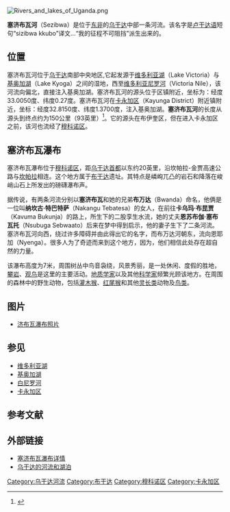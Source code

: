 [[File:Rivers_and_lakes_of_Uganda.png|thumb]]
{{Geobox|<big>河流</big>
<!-- *** Heading *** -->
|name = 塞济布瓦
|native_name = 
|other_name = 
|category = 
<!-- *** Names **** -->
|etymology = 塞济布瓦 （[[卢干达语|卢干达语]]）:..“我的征程不可阻挡”..
|nickname = 
<!-- *** Image *** -->
|image = 
|image_caption = 
<!-- *** Country *** -->
|country_flag = 1
|country = 乌干达
|country1 = 

|state = 
|region = 
|district = 
|municipality = 
<!-- *** Family *** -->
|parent =
|tributary_left =
|tributary_right = 
|city  = {{link-en|恩贡圭|Ngogwe}}
|city1 = [[卡永加区|卡永加区]]
|city2 = {{link-en|加里拉亚|Galilaya}}
|city3 = 
|landmark = 
<!-- *** River locations *** -->
|source = {{link-en|恩贡圭|Ngogwe}}, {{link-en|布伊奎区|Buikwe}}
|source_location = | source_region = | source_country = 乌干达
|source_elevation = 1200
|source_lat_d =00| source_lat_m = 16| source_lat_s = 12 | source_lat_NS = N
|source_long_d =33| source_long_m = 00| source_long_s = 18 | source_long_EW = E
|source1 = 
|source1_location = | source1_region = | source1_country = 
|source1_elevation = 
|source1_lat_d = | source1_lat_m = | source1_lat_s = | source1_lat_NS = 
|source1_long_d = | source1_long_m = | source1_long_s = | source1_long_EW = 
|source_confluence = 
|source_confluence_location = | source_confluence_region = | source_confluence_country =
|source_confluence_elevation = 
|source_confluence_lat_d = | source_confluence_lat_m = | source_confluence_lat_s = | source_confluence_lat_NS =
|source_confluence_long_d = | source_confluence_long_m = | source_confluence_long_s = | source_confluence_long_EW =
|mouth = 
|mouth_location = [[基奥加湖|基奥加湖]]| mouth_region = [[卡永加区|卡永加区]] | mouth_country = [[乌干达|乌干达]]
|mouth_elevation =1140 
|mouth_lat_d =01 | mouth_lat_m =24 | mouth_lat_s =00 | mouth_lat_NS =N
|mouth_long_d =32| mouth_long_m =44 | mouth_long_s =06 | mouth_long_EW =E
<!-- *** Dimensions *** -->
|length = 150
|width = 
|depth = 
|volume =
|watershed = 
|discharge = 
|discharge_max =
|discharge_min =
<!-- *** Free fields *** -->
|free = | free_type = 
<!-- *** Maps *** -->
|map =
|map_caption = 
|map_background = 
|map_locator =
|map_locator_x =
|map_locator_y = 
<!-- *** Website *** -->
|website =
<!-- *** Footnotes *** -->
|footnotes =
}}

'''塞济布瓦河'''（Sezibwa）是位于[[东非|东非]]的[[乌干达|乌干达]]中部一条河流。该名字是[[卢干达语|卢干达语]]短句“sizibwa kkubo”译文...“我的征程不可阻挡”派生出来的。

==位置==
塞济布瓦河位于[[乌干达|乌干达]]南部中央地区,它起发源于[[维多利亚湖|维多利亚湖]]（Lake Victoria）与[[基奥加湖|基奥加湖]]（Lake Kyoga）之间的湿地，西至[[白尼罗河|维多利亚尼罗河]]（Victoria Nile），该河流向偏北，直接注入基奥加湖。塞济布瓦河的源头位于{{link-en|布伊奎|Buikwe}}区{{link-en|Ngogwe|恩贡圭}}镇附近，坐标为：经度33.0050度、纬度0.27度。塞济布瓦河在[[卡永加区|卡永加区]]（Kayunga District）附近{{link-en|Galilaya|加里拉亚}}镇附近，坐标：经度32.8150度、纬度1.3700度，注入基奥加湖。'''塞济布瓦河'''的长度从源头到终点约为150公里（93英里）<ref>{{Cite web |url=http://distancecalculator.globefeed.com/Uganda_Distance_Result.asp?fromplace=Ngogwe%20(Mukono)&toplace=Galiraya%20(Nakasongola)&fromlat=0.2391667&tolat=1.3130556&fromlng=32.9708333&tolng=32.8675 |title=恩贡圭和加里拉亚间在地图上的近似距离 |access-date=2014-03-10 |archive-date=2016-03-04 |archive-url=https://web.archive.org/web/20160304202454/http://distancecalculator.globefeed.com/Uganda_Distance_Result.asp?fromplace=Ngogwe%20(Mukono)&toplace=Galiraya%20(Nakasongola)&fromlat=0.2391667&tolat=1.3130556&fromlng=32.9708333&tolng=32.8675 }}</ref>。它的源头在布伊奎区，但在进入卡永加区之前，该河也流经了[[穆科诺区|穆科诺区]]。

==塞济布瓦瀑布==
塞济布瓦瀑布位于[[穆科诺区|穆科诺区]]，距[[乌干达|乌干达]][[首都|首都]]以东约20英里，沿坎帕拉-金贾高速公路与[[坎帕拉|坎帕拉]]相连。这个地方属于[[布干达|布干达]]遗址。其特点是嶙峋兀凸的岩石和降落在峻峭山石上所发出的磅礴瀑布声。

据传说，有两条河流分别以'''塞济布瓦'''和她的兄弟'''布万达'''（Bwanda）命名，他俩是一位叫'''纳坎古·特巴特萨'''（Nakangu Tebatesa）的女人，在前往'''卡乌玛·布昆贾'''（Kavuma Bukunja）的路上，所生下的二股孪生水流，她的丈夫'''恩苏布伽·塞布瓦托'''（Nsubuga Sebwaato）后来在梦中得到启示，他的妻子生下了二条河流。塞济布瓦河向西，绕过许多障碍并由此得出它的名字，而布万达河朝东，流向恩耶加（Nyenga）。很多人为了奇迹而来到这个地方，因为，他们相信此处存在超自然的力量。

该瀑布高度为7米，周围树丛中鸟音袅绕，风景秀丽，是一处休闲、度假的胜地，[[攀岩|攀岩]]、[[观鸟|观鸟]]是这里的主要活动。[[地质学家|地质学家]]以及其他[[科学家|科学家]]频繁光顾该地方。在周围的森林中的野生动物，包括[[猴|灌木猴]]、[[红尾猴|红尾猴]]和其他[[灵长目|灵长类]]动物及[[鸟|鸟类]]。

==图片==
* [http://www.energyandminerals.go.ug/renenergy/images/Sezibwa.jpg 济布瓦瀑布照片]{{dead link|date=2017年12月 |bot=InternetArchiveBot |fix-attempted=yes }}

==参见==
*[[维多利亚湖|维多利亚湖]]
*[[基奥加湖|基奥加湖]]
*[[白尼罗河|白尼罗河]]
*[[卡永加区|卡永加区]]

==参考文献==
{{reflist}}

==外部链接==
*[http://www.monitor.co.ug/artsculture/Reviews/-/691232/1370492/-/cqqfk/-/index.html 塞济布瓦瀑布详情] {{Wayback|url=http://www.monitor.co.ug/artsculture/Reviews/-/691232/1370492/-/cqqfk/-/index.html |date=20191130152231 }}
*[https://web.archive.org/web/20100717033047/http://www.iwmi.cgiar.org/wetlands/pdf/Africa/Region2/UGANDA.pdf 乌干达的河流和湖泊]

[[Category:乌干达河流|Category:乌干达河流]]
[[Category:布干达|Category:布干达]]
[[Category:穆科诺区|Category:穆科诺区]]
[[Category:卡永加区|Category:卡永加区]]